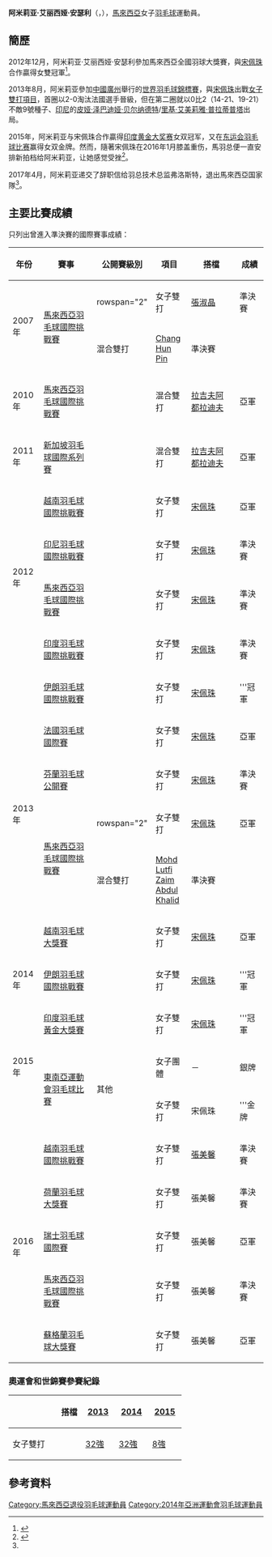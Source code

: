 {{noteTA|G1=Badminton}}
{{Infobox 羽球選手
| playername              = 阿米莉亚·艾丽西娅·安瑟利<br/>{{lang|en|Amelia Alicia Anscelly}}
| image                   = 
| size                    = 
| caption                 = 
| birth_name              = 
| date_of_birth           = {{birth_date_and_age|1988|4|26}}<ref name="15SEA">{{cite web|title=Biography Overview - ANSCELLY Amelia Alicia|url=http://results.seagames2015.com/eng/zb/engzb_badminton_biography_overview_n1006456_anscelly_amelia_alicia.htm|publisher=2015 SEA Games Singapore|deadurl=yes|archiveurl=https://web.archive.org/web/20150616081539/http://results.seagames2015.com/eng/zb/engzb_badminton_biography_overview_n1006456_anscelly_amelia_alicia.htm|archivedate=2015-06-16}}{{en}}</ref>
| place_of_birth          = 
| height                  = {{height|m=1.63}}<ref name="15SEA"/>
| weight                  = {{weight|kg=57}}<ref name="15SEA"/>
| event                   = 女子雙打、混合雙打
| country                 = {{MAS}}
| years_retired= 2017年
| years_active            = 2012 - 2017
| handedness              = 右手
| coach                   = 黃佩蒂
| highest_ranking         = 第22位（女雙-[[宋佩珠|宋佩珠]]）
| date_of_highest_ranking = 2015年4月23日<ref name="ranking">[http://bwfcontent.tournamentsoftware.com/ranking/player.aspx?id=9193&player=108029 BWF World Ranking - Ranking of Amelia Alicia ANSCELLY (52081)] {{Wayback|url=http://bwfcontent.tournamentsoftware.com/ranking/player.aspx?id=9193&player=108029 |date=20190713154811 }}{{en}}</ref>
| current_ranking         = 現已退役
| date_of_current_ranking = 
| played                  = 3勝–7負（女單）<br/>58勝–58負（女雙）<br/>36勝–36負（混雙）
| titles                  = 
| bwf_profile             = BE33C221-A5E8-4943-B7F7-A3BC2D83919B
| bwf_id                  = 52081
| updated                 = 2017年10月7日
}}
{{MedalTableTop|width=286px}}
{{MedalSport | 女子[[羽毛球|羽毛球]]}}
{{MedalCountry | {{MAS}}}}
{{MedalCompetition | [[东南亚运动会|东南亚运动会]]}}
{{MedalSilver| [[2015年东南亚运动会|2015年 新加坡]] | [[2015年东南亚运动会羽毛球比赛|女子團體]]}}
{{MedalGold  | [[2015年东南亚运动会|2015年 新加坡]] | [[2015年东南亚运动会羽毛球比赛|女子雙打]]}}
{{MedalCompetition  | [[马来西亚全国羽毛球大奖赛总决赛|马来西亚全国羽毛球大奖赛总决赛]] }}
{{MedalGold  | [[2012年马来西亚全国羽毛球大奖赛总决赛|2012年 亞羅士打]] | 女子雙打 }}
{{MedalBronze  | [[2013年马来西亚全国羽毛球大奖赛总决赛|2013年 布城]] | 混合雙打 }}
{{MedalGold  | [[2014年马来西亚全国羽毛球大奖赛总决赛|2014年 瓜拉登嘉樓]] | 女子雙打 }}
{{MedalSilver  | [[2016年马来西亚全国羽毛球大奖赛总决赛|2016年 吉隆坡]] | 女子雙打 }}
{{MedalBottom}}
'''阿米莉亚·艾丽西娅·安瑟利'''（{{lang|en|'''Amelia Alicia Anscelly'''}}，{{bd|1988年|4月26日||}}），[[馬來西亞|馬來西亞]]女子[[羽毛球|羽毛球]]運動員。

==簡歷==
2012年12月，阿米莉亚·艾丽西娅·安瑟利參加馬來西亞全國羽球大獎賽，與[[宋佩珠|宋佩珠]]合作贏得女雙冠軍<ref>{{cite news|title=宋佩珠雙冠得主 天豪煒木強乾杯|url=http://www.chinapress.com.my/node/382946|newspaper=中國報|date=2012-12-31|deadurl=yes|archiveurl=https://web.archive.org/web/20130329005529/http://www.chinapress.com.my/node/382946|archivedate=2013-03-29}}</ref>。

2013年8月，阿米莉亚參加[[中國|中國]][[廣州|廣州]]舉行的[[2013年世界羽毛球錦標賽|世界羽毛球錦標賽]]，與[[宋佩珠|宋佩珠]]出戰[[2013年世界羽毛球錦標賽女子雙打項目|女子雙打項目]]，首圈以2-0淘汰法國選手晉級，但在第二圈就以0比2（14-21、19-21）不敵9號種子、[[印尼|印尼]]的[[皮娅·泽巴迪娅·贝尔纳德特|皮娅·泽巴迪娅·贝尔纳德特]]/[[里基·艾美莉雅·普拉蒂普塔|里基·艾美莉雅·普拉蒂普塔]]出局。

2015年，阿米莉亚与宋佩珠合作贏得[[2015年印度羽毛球黃金大獎賽|印度黄金大奖赛]]女双冠军，又在[[2015年东南亚运动会羽毛球比赛|东运会羽毛球比赛]]赢得女双金牌。然而，隨著宋佩珠在2016年1月膝盖重伤，馬羽总便一直安排新拍档给阿米莉亚，让她感觉受挫<ref name="退出国羽">{{cite news|title=女双接震撼弹　艾梅利亚退出国羽|url=http://www.orientaldaily.com.my/s/192256|agency=马来西亚东方日报|date=2017-04-11}}</ref>。

2017年4月，阿米莉亚递交了辞职信给羽总技术总监弗洛斯特，退出馬來西亞国家隊<ref name="退出国羽"/>。

==主要比賽成績==
只列出曾進入準決賽的國際賽事成績：
{| class=wikitable style="text-align:center; font-size:small;" 
!width="50"|年份
!width="180"|賽事
!width="80"|公開賽級別
!width="60"|項目
!width="160"|搭檔
!width="50"|成績
|-
!rowspan="2"|2007年
|rowspan="2"|[[2007年馬來西亞羽毛球國際挑戰賽|馬來西亞羽毛球國際挑戰賽]]
|rowspan="2" {{BWFIC}}
|女子雙打
|[[張淑晶_(羽毛球運動員)|張淑晶]]
|bgcolor="#b8860b"|準決賽
|-
|混合雙打
|[[Chang_Hun_Pin|Chang Hun Pin]]
|bgcolor="#b8860b"|準決賽
|-
!rowspan="1"|2010年
|[[2010年馬來西亞羽毛球國際挑戰賽|馬來西亞羽毛球國際挑戰賽]]
|{{BWFIC}}
|混合雙打
|[[拉吉夫阿都拉迪夫|拉吉夫阿都拉迪夫]]
|bgcolor="silver"|亞軍
|-
!rowspan="1"|2011年
|[[2011年新加坡羽毛球國際系列賽|新加坡羽毛球國際系列賽]]
|{{BWFIS}}
|混合雙打
|[[拉吉夫阿都拉迪夫|拉吉夫阿都拉迪夫]]
|bgcolor="silver"|亞軍
|-
!rowspan="4"|2012年
|[[2012年越南羽毛球國際挑戰賽|越南羽毛球國際挑戰賽]]
|{{BWFIC}}
|女子雙打
|[[宋佩珠|宋佩珠]]
|bgcolor="silver"|亞軍
|-
|[[2012年印度尼西亞羽毛球國際挑戰賽|印尼羽毛球國際挑戰賽]]
|{{BWFIC}}
|女子雙打
|[[宋佩珠|宋佩珠]]
|bgcolor="#b8860b"|準決賽
|-
|[[2012年馬來西亞羽毛球國際挑戰賽|馬來西亞羽毛球國際挑戰賽]]
|{{BWFIC}}
|女子雙打
|[[宋佩珠|宋佩珠]]
|bgcolor="#b8860b"|準決賽
|-
|[[2012年印度羽毛球國際挑戰賽|印度羽毛球國際挑戰賽]]
|{{BWFIC}}
|女子雙打
|[[宋佩珠|宋佩珠]]
|bgcolor="#b8860b"|準決賽
|-
!rowspan="6"|2013年
|[[2013年伊朗羽毛球國際挑戰賽|伊朗羽毛球國際挑戰賽]]
|{{BWFIC}}
|女子雙打
|[[宋佩珠|宋佩珠]]
|bgcolor="gold"|'''冠軍
|-
|[[2013年法國羽毛球國際賽|法國羽毛球國際賽]]
|{{BWFIC}}
|女子雙打
|[[宋佩珠|宋佩珠]]
|bgcolor="silver"|亞軍
|-
|[[2013年芬蘭羽毛球公開賽|芬蘭羽毛球公開賽]]
|{{BWFIC}}
|女子雙打
|[[宋佩珠|宋佩珠]]
|bgcolor="#b8860b"|準決賽
|-
|rowspan="2"|[[2013年馬來西亞羽毛球國際挑戰賽|馬來西亞羽毛球國際挑戰賽]]
|rowspan="2" {{BWFIC}}
|女子雙打
|[[宋佩珠|宋佩珠]]
|bgcolor="silver"|亞軍
|-
|混合雙打
|[[Mohd_Lutfi_Zaim_Abdul_Khalid|Mohd Lutfi Zaim Abdul Khalid]]
|bgcolor="#b8860b"|準決賽
|-
|[[2013年越南羽毛球大獎賽|越南羽毛球大獎賽]]
|{{BWFGP}}
|女子雙打
|[[宋佩珠|宋佩珠]]
|bgcolor="silver"|亞軍
|-
!rowspan="1"|2014年
|[[2014年伊朗羽毛球國際挑戰賽|伊朗羽毛球國際挑戰賽]]
|{{BWFIC}}
|女子雙打
|[[宋佩珠|宋佩珠]]
|bgcolor="gold"|'''冠軍
|-
!rowspan="3"|2015年
|[[2015年印度羽毛球黃金大獎賽|印度羽毛球黃金大獎賽]]
|{{BWFGPG}}
|女子雙打
|[[宋佩珠|宋佩珠]]
|bgcolor="gold"|'''冠軍
|-
|rowspan="2"|[[2015年東南亞運動會羽毛球比賽|東南亞運動會羽毛球比賽]]
|rowspan="2"|其他
|女子團體
|－
|bgcolor="silver"|銀牌
|-
|女子雙打
|宋佩珠
|bgcolor="gold"|'''金牌
|-
!rowspan="5"|2016年
|[[2016年越南羽毛球國際挑戰賽|越南羽毛球國際挑戰賽]]
|{{BWFIC}}
|女子雙打
|[[張美馨|張美馨]]
|bgcolor="#b8860b"|準決賽
|-
|[[2016年荷蘭羽毛球大獎賽|荷蘭羽毛球大獎賽]]
|{{BWFGP}}
|女子雙打
|張美馨
|bgcolor="#b8860b"|準決賽
|-
|[[2016年瑞士羽毛球國際賽|瑞士羽毛球國際賽]]
|{{BWFIS}}
|女子雙打
|張美馨
|bgcolor="silver"|亞軍
|-
|[[2016年馬來西亞羽毛球國際挑戰賽|馬來西亞羽毛球國際挑戰賽]]
|{{BWFIC}}
|女子雙打
|張美馨
|bgcolor="#b8860b"|準決賽
|-
|[[2016年蘇格蘭羽毛球大獎賽|蘇格蘭羽毛球大獎賽]]
|{{BWFGP}}
|女子雙打
|張美馨
|bgcolor="silver"|亞軍
|}
{{BWF賽事級別索引}}

===奧運會和世錦賽參賽紀錄===
{| class=wikitable style="text-align:center; font-size:small;" 
!
!搭檔
!width="50"|[[2013年世界羽毛球錦標賽|2013]]
!width="50"|[[2014年世界羽毛球錦標賽|2014]]
!width="50"|[[2015年世界羽毛球錦標賽|2015]]
|-
!width="80"|女子雙打
|align="left"|{{nowrap|[[宋佩珠|宋佩珠]]}}
|[[2013年世界羽毛球錦標賽女子雙打項目|32強]]
|[[2014年世界羽毛球錦標賽女子雙打項目|32強]]
|[[2015年世界羽毛球錦標賽女子雙打項目|8強]]
|}

==參考資料==
{{Reflist}}

{{DEFAULTSORT:Anscelly, Amelia Alicia}}
[[Category:馬來西亞退役羽毛球運動員|Category:馬來西亞退役羽毛球運動員]]
[[Category:2014年亞洲運動會羽毛球運動員|Category:2014年亞洲運動會羽毛球運動員]]